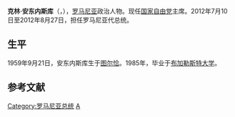 {{noteTA
|1=zh-tw:安東內斯庫; zh-hk:安東尼斯古; zh-cn:安东内斯库;
}}
'''克林·安东内斯库'''（{{lang-ro|George Crin Laurențiu Antonescu}}，{{bd|1959年|9月21日}}），[[罗马尼亚|罗马尼亚]]政治人物。现任[[国家自由党|国家自由党]]主席。2012年7月10日至2012年8月27日，担任罗马尼亚代总统。

== 生平 ==
1959年9月21日，安东内斯库生于[[图尔恰|图尔恰]]。1985年，毕业于[[布加勒斯特大学|布加勒斯特大学]]。

==参考文献==
{{reflist}}

[[Category:罗马尼亚总统|Category:罗马尼亚总统]]
[[Category:布加勒斯特大學校友|A]]

{{政治小作品}}